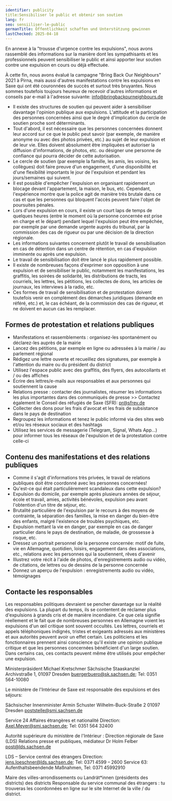```yaml
---
identifier: publicity
title:Sensibiliser le public et obtenir son soutien
lang: fr
seo: sensiiliser-le-public
germanTitle: Öffentlichkeit schaffen und Unterstützung gewinnen
lastChecked: 2025-04-18
---
```


En annexe à la "trousse d'urgence contre les expulsions", nous avons rassemblé des informations sur la manière dont les sympathisants et les professionnels peuvent sensibiliser le public et ainsi apporter leur soutien contre une expulsion en cours ou déjà effectuée.

À cette fin, nous avons évalué la campagne "Bring Back Our Neighbours" 2021 à Pirna, mais aussi d'autres manifestations contre les expulsions en Saxe qui ont été couronnées de succès et surtout très bruyantes. Nous sommes toutefois toujours heureux de recevoir d'autres informations et conseils par e-mail à l'adresse suivante: info@bringbackourneighbours.de

- Il existe des structures de soutien qui peuvent aider à sensibiliser davantage l'opinion publique aux expulsions. L'attitude et la participation des personnes concernées ainsi que le degré d'implication du cercle de soutien proche sont déterminants.
- Tout d'abord, il est nécessaire que les personnes concernées donnent leur accord sur ce que le public peut savoir (par exemple, de manière anonyme ou avec des photos privées, etc.) au sujet de leur expulsion et de leur vie. Elles doivent absolument être impliquées et autoriser la diffusion d'informations, de photos, etc. ou désigner une personne de confiance qui pourra décider de cette autorisation.
- Le cercle de soutien (par exemple la famille, les amis, les voisins, les collègues) doit faire preuve d'un engagement, d'une disponibilité et d'une flexibilité importants le jour de l'expulsion et pendant les jours/semaines qui suivent.
- Il est possible d'empêcher l'expulsion en organisant rapidement un blocage devant l'appartement, la maison, le bus, etc. Cependant, l'expérience montre que la police agit de manière très brutale dans ce cas et que les personnes qui bloquent l'accès peuvent faire l'objet de poursuites pénales.
- Lors d'une expulsion en cours, il existe un court laps de temps de quelques heures (entre le moment où la personne concernée est prise en charge et le départ) pendant lequel l'expulsion peut être empêchée, par exemple par une demande urgente auprès du tribunal, par la commission des cas de rigueur ou par une décision de la direction régionale.
- Les informations suivantes concernent plutôt le travail de sensibilisation en cas de détention dans un centre de rétention, en cas d'expulsion imminente ou après une expulsion.
- Le travail de sensibilisation doit être lancé le plus rapidement possible.
- Il existe de nombreuses façons d'exprimer son opposition à une expulsion et de sensibiliser le public, notamment les manifestations, les graffitis, les soirées de solidarité, les distributions de tracts, les courriels, les lettres, les pétitions, les collectes de dons, les articles de journaux, les interviews à la radio, etc.
- Ces formes de travail de sensibilisation et de protestation doivent toutefois venir en complément des démarches juridiques (demande en référé, etc.) et, le cas échéant, de la commission des cas de rigueur, et ne doivent en aucun cas les remplacer.

## Formes de protestation et relations publiques

- Manifestations et rassemblements : organisez-les spontanément ou déclarez-les auprès de la mairie
- Lancez des pétitions, par exemple en ligne ou adressées à la mairie / au parlement régional
- Rédigez une lettre ouverte et recueillez des signatures, par exemple à l'attention du maire ou du président du district
- Utilisez l'espace public avec des graffitis, des flyers, des autocollants et / ou des affiches
- Écrire des lettres/e-mails aux responsables et aux personnes qui soutiennent la cause
- Relations presse : contacter des journalistes, résumer les informations les plus importantes dans des communiqués de presse >> Contactez également le Conseil des réfugiés de Saxe (SFR): pr@sfrev.de
- Collecter des dons pour les frais d'avocat et les frais de subsistance dans le pays de destination
- Regroupez les informations et tenez le public informé via des sites web et/ou les réseaux sociaux et des hashtags
- Utilisez les services de messagerie (Telegram, Signal, Whats App...) pour informer tous les réseaux de l'expulsion et de la protestation contre celle-ci

## Contenu des manifestations et des relations publiques

- Comme il s'agit d'informations très privées, le travail de relations publiques doit être coordonné avec les personnes concernées!
- Qu'est-ce qui était particulièrement scandaleux dans cette expulsion?
- Expulsion du domicile, par exemple après plusieurs années de séjour, école et travail, amies, activités bénévoles, expulsion peu avant l'obtention d'un titre de séjour, etc.
- Brutalité particulière de l'expulsion par le recours à des moyens de contrainte, la séparation des familles, la mise en danger du bien-être des enfants, malgré l'existence de troubles psychiques, etc.
- Expulsion mettant la vie en danger, par exemple en cas de danger particulier dans le pays de destination, de maladie, de grossesse à risque, etc.
- Dressez un portrait personnel de la personne concernée: motif de fuite, vie en Allemagne, quotidien, loisirs, engagement dans des associations, etc., relations avec les personnes qui la soutiennent, rêves d'avenir
- Illustrez votre récit à l'aide de photos, d'enregistrements audio ou vidéo, de citations, de lettres ou de dessins de la personne concernée
- Donnez un aperçu de l'expulsion : enregistrements audio ou vidéo, témoignages

## Contacte les responsables

Les responsables politiques devraient se pencher davantage sur la réalité des expulsions. La plupart du temps, ils se contentent de réclamer plus d'expulsions à grands cris et de manière incendiaire. Ce que cela signifie réellement et le fait que de nombreuses personnes en Allemagne voient les expulsions d'un œil critique sont souvent occultés. 
Les lettres, courriels et appels téléphoniques indignés, tristes et exigeants adressés aux ministères et aux autorités peuvent avoir un effet certain. Les politiciens et les fonctionnaires prennent ainsi conscience qu'il existe une opinion publique critique et que les personnes concernées bénéficient d'un large soutien. Dans certains cas, ces contacts peuvent même être utilisés pour empêcher une expulsion. 

Ministerpräsident Michael Kretschmer
Sächsische Staaskanzlei
Archivstraße 1, 01097 Dresden
buergerbuero@sk.sachsen.de; Tel: 0351 564-10080

Le ministère de l'Intérieur de Saxe est responsable des expulsions et des séjours: 

Sächsischer Innenminister Armin Schuster
Wilhelm-Buck-Straße 2 01097 Dresden
poststelle@smi.sachsen.de

Service 24 Affaires étrangères et nationalité
Direction: Axel.Meyer@smi.sachsen.de; Tel: 0351 564 32400

Autorité supérieure du ministère de l'Intérieur : Direction régionale de Saxe (LDS)
Relations presse et publiques, médiateur Dr Holm Felber
post@lds.sachsen.de

LDS – Service central des étrangers
Direction: jens.loeschner@lds.sachsen.de; Tel: 0371 4599 – 2600
Service 63: Aufenthaltsbeendende Maßnahmen, Tel: 0371 45992910

Maire des villes-arrondissements ou Landrät\*innen (présidents des districts) des districts
Responsable du service communal des étrangers : tu trouveras les coordonnées en ligne sur le site Internet de la ville / du district.
